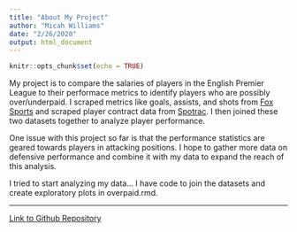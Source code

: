 ```yaml
---
title: "About My Project"
author: "Micah Williams"
date: "2/26/2020"
output: html_document
---
```


```r
knitr::opts_chunk$set(echo = TRUE)
```

My project is to compare the salaries of players in the English Premier League to their performace metrics to identify players who are possibly over/underpaid. I scraped metrics like goals, assists, and shots from [Fox Sports](https://www.foxsports.com/soccer/stats?competition=1&season=20190&category=STANDARD&pos=0&team=0&isOpp=0&sort=3&sortOrder=0&page=1) and scraped player contract data from [Spotrac](https://www.spotrac.com/epl/contracts/). I then joined these two datasets together to analyze player performance.

One issue with this project so far is that the performance statistics are geared towards players in attacking positions. I hope to gather more data on defensive performance and combine it with my data to expand the reach of this analysis. 

I tried to start analyzing my data... I have code to join the datasets and create exploratory plots in overpaid.rmd.

---

[Link to Github Repository](https://github.com/micahwilliams23/epl_overpaid)